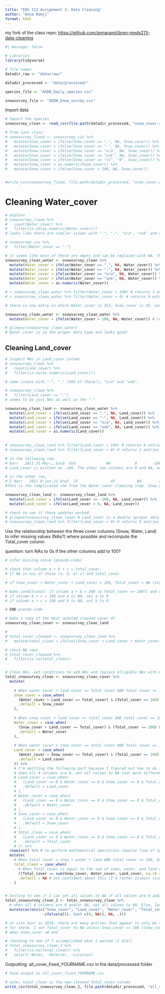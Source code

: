 ```yaml
---
title: "EDS 213 Assignment 2: Data Cleaning"
author: "Anna Ramji"
format: html
---
```


my fork of the class repo: <https://github.com/annaramji/bren-meds213-data-cleaning>


```r
#| message: false  

# Libraries
library(tidyverse)

# file names
datadir_raw <- "data/raw/"

datadir_processed <- "data/processed/"

species_file <- "ASDN_Daily_species.csv"

snowsurvey_file <- "ASDN_Snow_survey.csv"
```


Import data

```r
# Import the species
snowsurvey_clean <- read_csv(file.path(datadir_processed, "snow_cover.csv"))
```


```r
# from last class:
# snowsurvey_fixed <- snowsurvey_csv %>% 
#   mutate(Snow_cover = ifelse(Snow_cover == ".", NA, Snow_cover)) %>% 
#   mutate(Snow_cover = ifelse(Snow_cover == "-", NA, Snow_cover)) %>% 
#   mutate(Snow_cover = ifelse(Snow_cover == "n/a", NA, Snow_cover)) %>% 
#   mutate(Snow_cover = ifelse(Snow_cover == "unk", NA, Snow_cover)) %>% 
#   mutate(Snow_cover = ifelse(Snow_cover == "<1", "0", Snow_cover)) %>% 
#   mutate(Snow_cover = as.numeric(Snow_cover)) %>% 
#   mutate(Snow_cover = ifelse(Snow_cover > 100, NA, Snow_cover)) 


#write_csv(snowsurvey_fixed, file.path(datadir_processed, "snow_cover.csv"))

```

# Cleaning Water_cover

```r
# explore
# snowsurvey_clean %>% 
#   count(Water_cover) %>% 
#   filter(is.na(as.numeric(Water_cover)))
# looks like there are similar issues with "-", ".", "n/a", "unk" and actual NAs

# snowsurvey_csv %>% 
#   filter(Water_cover == ".")

# it seems like most of these are empty and can be replaced with NA. The same is true for the other symbols and phrases.
snowsurvey_clean_water <- snowsurvey_clean %>% 
  mutate(Water_cover = ifelse(Water_cover == ".", NA, Water_cover)) %>%
  mutate(Water_cover = ifelse(Water_cover == "-", NA, Water_cover)) %>%
  mutate(Water_cover = ifelse(Water_cover == "n/a", NA, Water_cover)) %>%
  mutate(Water_cover = ifelse(Water_cover == "unk", NA, Water_cover)) %>%
  mutate(Water_cover = as.numeric(Water_cover)) 

# > snowsurvey_clean_water %>% filter(Water_cover > 100) # returns 1 entry
# > snowsurvey_clean_water %>% filter(Water_cover < 0) # returns 0 entries

# there is one entry in which Water_cover is 353, Snow_cover is 45, and Land_cover is -298... Total_cover is somehow 100. I think it's possible that they meant to put 35 for Water_cover and 20 for Land_cover, but I can't actually assume that so I'll set it to NA for now.  Seems like we should remove this row entirely since something seems to have gone wrong and makes me doubt the rest of the information in that entry. 

snowsurvey_clean_water <- snowsurvey_clean_water %>% 
  mutate(Water_cover = ifelse(Water_cover > 100, NA, Water_cover)) # replace values over 100 with NA 

# glimpse(snowsurvey_clean_water)
# Water_cover is in the proper data type and looks good!
```

## Cleaning Land_cover

```r
# inspect NAs in Land_cover column
# snowsurvey_clean %>% 
#   count(Land_cover) %>% 
#   filter(is.na(as.numeric(Land_cover)))

# same issues with "-", "." (585 of these!), "n/a" and "unk".

# snowsurvey_clean %>% 
#   filter(Land_cover == ".") 
# seems to be just NAs as well as the "-"

snowsurvey_clean_land <- snowsurvey_clean_water %>% 
  mutate(Land_cover = ifelse(Land_cover == ".", NA, Land_cover)) %>%
  mutate(Land_cover = ifelse(Land_cover == "-", NA, Land_cover)) %>%
  mutate(Land_cover = ifelse(Land_cover == "n/a", NA, Land_cover)) %>%
  mutate(Land_cover = ifelse(Land_cover == "unk", NA, Land_cover)) %>%
  mutate(Land_cover = as.numeric(Land_cover)) 
  
  
# snowsurvey_clean_land %>% filter(Land_cover > 100) # returns 0 entries
# snowsurvey_clean_land %>% filter(Land_cover < 0) # returns 2 entries

# in the following row:
# barr   2011 31-May-… brw3  d10              NA           0       -100 100         abankert NA  
# Land_cover is written as -100. The other two columns are 0 and NA, and the total is 100. I think it is safe to guess that this value is supposed to be + 100.

# in the other row, 
# 2 barr   2011 8-Jun-11 brw5  l4               45          NA       -298 100         jcunnin… NA 
#This is the complicated row from the Water_cover cleaning step. Snow_cover is 45, we turned Water_cover into NA, and Land_cover is -298 while Total_cover is 100. I think it makes the most sense to turn this value into NA.

snowsurvey_clean_land <- snowsurvey_clean_land %>% 
  mutate(Land_cover = ifelse(Land_cover == -100, NA, Land_cover)) %>% 
  mutate(Land_cover = ifelse(Land_cover < 0, NA, Land_cover))

# check to see if these updates worked:
# glimpse(snowsurvey_clean_land) # Land_cover is a double (proper data type)
# snowsurvey_clean_land %>% filter(Land_cover < 0) # returns 0 entries
```

Use the relationship between the three cover columns (Snow, Water, Land) to infer missing values (NAs?) where possible and recompute the Total_cover column

question: turn NAs to 0s if the other columns add to 100?

```r
# infer missing value (pseudo-code)

# check that column a + b + c = total_cover
# if NA in any of those (a, b, or c) and total_cover

# if Snow_cover + Water_cover + Land_cover > 100, Total_cover = NA (inspect these rows first)

# make conditional: if column a + b = 100 (& Total_cover == 100?) and c is NA, set c to 0
# if column b + c = 100 and a is NA, set a to 0
# if column a + c = 100 and b is NA, set b to 0

# END pseudo-code

# make a copy of the most updated cleaned cover df
snowsurvey_clean_cover <- snowsurvey_clean_land

# 
# total_cover_cleaned <- snowsurvey_clean_land %>% 
#   mutate(total_clean = ifelse((Snow_cover + Land_cover + Water_cover) == 100, Total_cover, NA))

# check NA rows
# total_cover_cleaned %>% 
#   filter(is.na(total_clean))


# Clean NAs, set conditions to add NAs and replace elligible NAs with 0s. 
total_snowsurvey_clean <- snowsurvey_clean_cover %>%
  mutate(
    
    # When water cover + land cover == total cover AND total cover == 100 AND snow cover is NA, replace snow cover with 0. Else, just keep original values for snow cover.
    Snow_cover = case_when(
      (Water_cover + Land_cover == Total_cover) & (Total_cover == 100) & (Snow_cover == NA) ~ 0,
      .default = Snow_cover
    ),
    
    # When snow cover + land cover == total cover AND total cover == 100 AND water cover is NA, replace that NA with 0. Else, just keep original values for water cover.
    Water_cover = case_when(
      (Snow_cover + Land_cover == Total_cover) & (Total_cover == 100) & (Water_cover == NA) ~ 0,
      .default = Water_cover
    ),
    
    # When water cover + snow cover == total cover AND total cover == 100 AND land cover is NA, replace that NA with 0. Else, just keep original values for land cover.
    Land_cover = case_when(
      (Water_cover + Snow_cover == Total_cover) & (Total_cover == 100) & (Land_cover == NA) ~ 0,
      .default = Land_cover
    )) %>% 
    # I'm omitting the following part because I figured out how to do it more succinctly, but wanted to leave this in for myself to refer to for later projects.
    # when all 4 columns are 0, set all values to NA (not much different from that anyway, but we don't want those extra empty 0s to be impacting any stats we try to pull from our dataset)
    # Land_cover = case_when(
    #   (Land_cover == 0 & Water_cover == 0 & Snow_cover == 0 & Total_cover == 0) ~ NA,
    #   .default = Land_cover
    # ),
    # Water_cover = case_when(
    #   (Land_cover == 0 & Water_cover == 0 & Snow_cover == 0 & Total_cover == 0) ~ NA,
    #   .default = Water_cover
    # ),
    # Snow_cover = case_when(
    #   (Land_cover == 0 & Water_cover == 0 & Snow_cover == 0 & Total_cover == 0) ~ NA,
    #   .default = Snow_cover
    # ),
    # total_clean = case_when(
    #   (Land_cover == 0 & Water_cover == 0 & Snow_cover == 0 & Total_cover == 0) ~ NA,
    #   .default = Total_cover
    # )) %>% 
  rowwise() %>% # to perform mathematical operations rowwise (sum of specified columns)
  mutate(
    # When total cover = snow + water + land AND total cover == 100, keep value of total cover. Else, set to NA (make a new column name here)
    total_clean = case_when(
      # When Total_cover is equal to the sum of snow, water, and land cover (remove NAs in this part of the operation) AND total cover is equal to 100, keep value for total cover. Else, replace with NA.
      ((Total_cover == sum(Snow_cover, Water_cover, Land_cover, na.rm = TRUE)) & (Total_cover == 100)) ~ Total_cover),
      .default = NA # not confident about this (I'd rather inspect visually and figure out what's going on) but it does act as a flag that something in that row is amiss.
    )


# testing to see if I can set all values to NA if all values are 0 and/or NA (wouldn't want 0s that are actually NAs to be impacting any algebraic operation performed on those columns)
total_snowsurvey_clean_2 <- total_snowsurvey_clean %>% 
  # when all 4 columns are 0 and/or NA, set all values to NA. Else, leave values as-is (or as previously transformed, in this case...)
  mutate(across(c("Snow_cover", "Land_cover", "Water_cover", "Total_cover"),
                 ~ifelse(all(. %in% c(0, NA)), NA, .)))

# at site barr in 2010, there are many entries that appear to only be recording Snow_cover (has an integer, the others are 0 and Total_cover == Snow_cover).
# for these, I set Total_cover to NA unless Snow_cover == 100 (Snow_cover + Water_cover + Land_cover = Total_cover & != 100, set to NA)
# when Snow_cover =0 and 

# checking to see if I accomplished what I wanted (I did!)
# total_snowsurvey_clean_2 %>% 
#   filter(is.na(total_clean)) %>% 
#   select(-Notes, -Observer, -Location)
```

Outputting: all_cover_fixed_YOURNAME.csv in the data/processed folder


```r
# Save output as all_cover_fixed_YOURNAME.csv

# note: total_clean is the new cleaned Total_cover column
write_csv(total_snowsurvey_clean_2, file.path(datadir_processed, "all_cover_fixed_ANNARAMJI.csv"))

```

